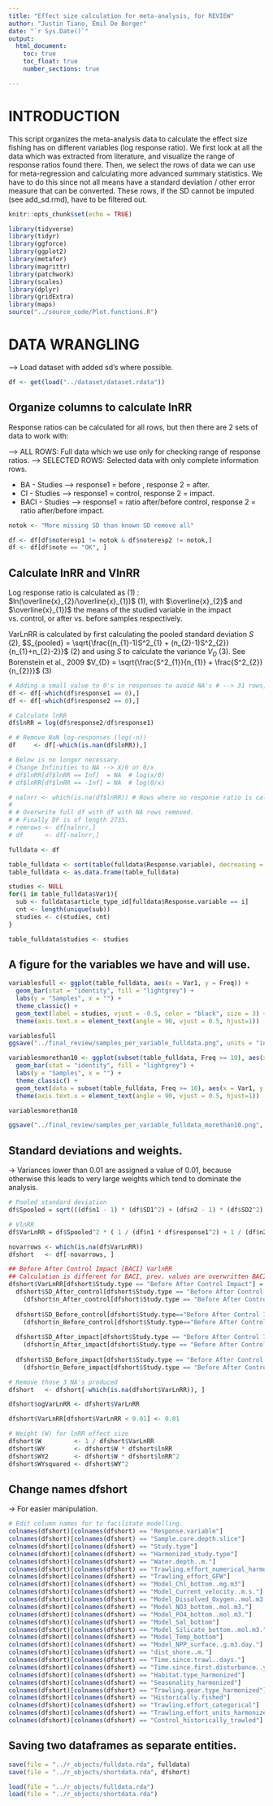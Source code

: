 ```yaml
---
title: "Effect size calculation for meta-analysis, for REVIEW"
author: "Justin Tiano, Emil De Borger"
date: "`r Sys.Date()`"
output:
  html_document:
    toc: true
    toc_float: true
    number_sections: true

---
```


# INTRODUCTION

This script organizes the meta-analysis data to calculate the effect size fishing has on different variables (log response ratio).
We first look at all the data which was extracted from literature, and visualize the range of response ratios found there.
Then, we select the rows of data we can use for meta-regression and calculating more advanced summary statistics. We have to do this since not all means have a standard deviation / other error measure that can be converted. These rows, if the SD cannot be imputed (see add_sd.rmd), have to be filtered out.

```r

knitr::opts_chunk$set(echo = TRUE)

library(tidyverse)
library(tidyr)
library(ggforce)
library(ggplot2)
library(metafor)
library(magrittr)
library(patchwork)
library(scales)
library(dplyr)
library(gridExtra)
library(maps)
source("../source_code/Plot.functions.R")

```

# DATA WRANGLING

--> Load dataset with added sd's where possible.

```r

df <- get(load("../dataset/dataset.rdata"))

```

## Organize columns to calculate lnRR

Response ratios can be calculated for all rows, but then there are 2 sets of data to work with:

--> ALL ROWS: Full data which we use only for checking range of response ratios.
--> SELECTED ROWS: Selected data with only complete information rows.

- BA - Studies   --> response1 = before , response 2 = after.
- CI - Studies   --> response1 = control, response 2 = impact.
- BACI - Studies --> response1 = ratio after/before control, response 2 = ratio after/before impact.

```r

notok <- "More missing SD than known SD remove all"

df <- df[df$noteresp1 != notok & df$noteresp2 != notok,]
df <- df[df$note == "OK", ]

```

## Calculate lnRR and VlnRR

Log response ratio is calculated as (1) :
$ln(\overline{x}_{2}/\overline{x}_{1})$                                      (1), 
with $\overline{x}_{2}$ and $\overline{x}_{1})$ the means of the studied variable 
in the impact vs. control, or after vs. before samples respectively.

VarLnRR is calculated by first calculating the pooled standard deviation $S$ (2),
$S_{pooled} = \sqrt{\frac{(n_{1}-1)S^2_{1} + (n_{2}-1)S^2_{2}}{n_{1}+n_{2}-2}}$ (2)
and using $S$ to calculate the variance $V_{D}$ (3). See Borenstein et al., 2009
$V_{D} = \sqrt{\frac{S^2_{1}}{n_{1}} + \frac{S^2_{2}}{n_{2}}}$               (3)

```r

# Adding a small value to 0's in responses to avoid NA's # --> 31 rows, gravel, excess Th, excess Pb210.
df <- df[-which(df$response1 == 0),]
df <- df[-which(df$response2 == 0),]

# Calculate lnRR
df$lnRR = log(df$response2/df$response1)

# # Remove NaN log-responses (log(-n))
df     <- df[-which(is.nan(df$lnRR)),] 

# Below is no longer necessary.
# Change Infinities to NA --> X/0 or 0/x
# df$lnRR[df$lnRR == Inf]  = NA  # log(x/0)
# df$lnRR[df$lnRR == -Inf] = NA  # log(0/x)

# nalnrr <- which(is.na(df$lnRR)) # Rows where no response ratio is calculated.
# 
# # Overwrite full df with df with NA rows removed.
# # Finally DF is of length 2735.
# remrows <- df[nalnrr,]
# df      <- df[-nalnrr,]

fulldata <- df

table_fulldata <- sort(table(fulldata$Response.variable), decreasing = TRUE)
table_fulldata <- as.data.frame(table_fulldata)

studies <- NULL
for(i in table_fulldata$Var1){
  sub <- fulldata$article_type_id[fulldata$Response.variable == i]
  cnt <- length(unique(sub))
  studies <- c(studies, cnt)
}

table_fulldata$studies <- studies

```

## A figure for the variables we have and will use.

```r

variablesfull <- ggplot(table_fulldata, aes(x = Var1, y = Freq)) +
  geom_bar(stat = "identity", fill = "lightgrey") +
  labs(y = "Samples", x = "") +
  theme_classic() +
  geom_text(label = studies, vjust = -0.5, color = "black", size = 3) +
  theme(axis.text.x = element_text(angle = 90, vjust = 0.5, hjust=1))

variablesfull
ggsave("../final_review/samples_per_variable_fulldata.png", units = "in", height = 5, width = 9)

variablesmorethan10 <- ggplot(subset(table_fulldata, Freq >= 10), aes(x = Var1, y = Freq)) +
  geom_bar(stat = "identity", fill = "lightgrey") +
  labs(y = "Samples", x = "") +
  theme_classic() +
  geom_text(data = subset(table_fulldata, Freq >= 10), aes(x = Var1, y = Freq, label = studies), vjust = -0.5, color = "black", size = 3) +
  theme(axis.text.x = element_text(angle = 90, vjust = 0.5, hjust=1))

variablesmorethan10

ggsave("../final_review/samples_per_variable_fulldata_morethan10.png", units = "in", height = 5, width = 9)

```

## Standard deviations and weights.

-> Variances lower than 0.01 are assigned a value of 0.01, because otherwise this leads to very large weights which tend to dominate the analysis.

```r

# Pooled standard deviation
df$Spooled = sqrt(((df$n1 - 1) * (df$SD1^2) + (df$n2 - 1) * (df$SD2^2)) / (df$n1 + df$n2 - 2))

# VlnRR
df$VarLnRR = df$Spooled^2 * ( 1 / (df$n1 * df$response1^2) + 1 / (df$n2 * df$response2^2))

novarrows <- which(is.na(df$VarLnRR))
dfshort   <- df[-novarrows, ]

## Before After Control Impact [BACI] VarlnRR
## Calculation is different for BACI, prev. values are overwritten BACI rows.
dfshort$VarLnRR[dfshort$Study.type == "Before After Control Impact"] =
  dfshort$SD_After_control[dfshort$Study.type == "Before After Control Impact"]^2 / 
    (dfshort$n_After_control[dfshort$Study.type == "Before After Control Impact"] * dfshort$Mean_After_control[dfshort$Study.type == "Before After Control Impact"]^2) +
  
  dfshort$SD_Before_control[dfshort$Study.type=="Before After Control Impact"]^2 / 
    (dfshort$n_Before_control[dfshort$Study.type=="Before After Control Impact"] * dfshort$Mean_Before_control[dfshort$Study.type == "Before After Control Impact"]^2) + 
  
  dfshort$SD_After_impact[dfshort$Study.type == "Before After Control Impact"]^2 / 
    (dfshort$n_After_impact[dfshort$Study.type == "Before After Control Impact"] * dfshort$Mean_After_impact[dfshort$Study.type == "Before After Control Impact"]^2) +
  
  dfshort$SD_Before_impact[dfshort$Study.type == "Before After Control Impact"]^2 /
    (dfshort$n_Before_impact[dfshort$Study.type == "Before After Control Impact"] * dfshort$Mean_Before_impact[dfshort$Study.type == "Before After Control Impact"]^2)

# Remove those 3 NA's produced
dfshort   <- dfshort[-which(is.na(dfshort$VarLnRR)), ]

dfshort$ogVarLnRR <- dfshort$VarLnRR

dfshort$VarLnRR[dfshort$VarLnRR < 0.01] <- 0.01

# Weight (W) for lnRR effect size
dfshort$W         <- 1 / dfshort$VarLnRR
dfshort$WY        <- dfshort$W * dfshort$lnRR
dfshort$WY2       <- dfshort$W * dfshort$lnRR^2
dfshort$WYsquared <- dfshort$WY^2

```

## Change names dfshort 

-> For easier manipulation.

```r

# Edit column names for to facilitate modelling.
colnames(dfshort)[colnames(dfshort) == "Response.variable"]                     <- "respvar"
colnames(dfshort)[colnames(dfshort) == "Sample.core.depth.slice"]               <- "slicedepth"
colnames(dfshort)[colnames(dfshort) == "Study.type"]                            <- "stype"
colnames(dfshort)[colnames(dfshort) == "Harmonized_study.type"]                 <- "hstype"
colnames(dfshort)[colnames(dfshort) == "Water.depth..m."]                       <- "watdepth"
colnames(dfshort)[colnames(dfshort) == "Trawling.effort_numerical_harmonized"]  <- "heffortnum"
colnames(dfshort)[colnames(dfshort) == "Trawling_effort_GFW"]                   <- "effortGFW"
colnames(dfshort)[colnames(dfshort) == "Model_Chl_bottom..mg.m3"]               <- "chlabot"
colnames(dfshort)[colnames(dfshort) == "Model_Current_velocity..m.s."]          <- "cvel"
colnames(dfshort)[colnames(dfshort) == "Model_Dissolved_Oxygen..mol.m3."]       <- "O2bot"
colnames(dfshort)[colnames(dfshort) == "Model_NO3_bottom..mol.m3."]             <- "nitbot"
colnames(dfshort)[colnames(dfshort) == "Model_PO4_bottom..mol.m3."]             <- "phosbot"
colnames(dfshort)[colnames(dfshort) == "Model_Sal_bottom"]                      <- "salbot"
colnames(dfshort)[colnames(dfshort) == "Model_Silicate_bottom..mol.m3."]        <- "silbot"
colnames(dfshort)[colnames(dfshort) == "Model_Temp_bottom"]                     <- "tempbot"
colnames(dfshort)[colnames(dfshort) == "Model_NPP_surface..g.m3.day."]          <- "nppsurf"
colnames(dfshort)[colnames(dfshort) == "dist_shore..m."]                        <- "shoredist"
colnames(dfshort)[colnames(dfshort) == "Time.since.trawl..days."]               <- "timesincetrawl"
colnames(dfshort)[colnames(dfshort) == "Time.since.first.disturbance..years."]  <- "timefirstdist"
colnames(dfshort)[colnames(dfshort) == "Habitat.type_harmonized"]               <- "hhabtype"
colnames(dfshort)[colnames(dfshort) == "Seasonality_harmonized"]                <- "hseason"
colnames(dfshort)[colnames(dfshort) == "Trawling.gear.type_harmonized"]         <- "gear"
colnames(dfshort)[colnames(dfshort) == "Historically.fished"]                   <- "histfished"
colnames(dfshort)[colnames(dfshort) == "Trawling.effort_categorical"]           <- "effortcat"
colnames(dfshort)[colnames(dfshort) == "Trawling.effort_units_harmonized"]      <- "heffortunits"
colnames(dfshort)[colnames(dfshort) == "Control_historically_trawled"]          <- "CTRLhisttrawled"

```

## Saving two dataframes as separate entities.

```r

save(file = "../r_objects/fulldata.rda", fulldata)
save(file = "../r_objects/shortdata.rda", dfshort)

load(file = "../r_objects/fulldata.rda")
load(file = "../r_objects/shortdata.rda")

```
